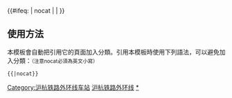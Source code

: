 {{鐵道路線|
| 模板名稱 = 沪杭铁路外环线
| 名稱 = [[沪杭铁路外环线]]
| 代表色 = #0033c9
| Logo = [[File:China Railways.svg|17px]]
| 背景顏色 = #FFFFFF
| 車站列表 = [[南翔站 (京沪铁路)|南翔]] - [[封浜站|封浜]] - [[七宝站 (铁路)|七宝]] - [[李家塘站|李家塘]] - [[春申站|春申]]</center>
}}
<includeonly>{{#ifeq: {{{1}}} | nocat | <!--空--> | [[Category:沪杭铁路外环线车站]] }}</includeonly><noinclude>

==使用方法==
本模板會自動把引用它的頁面加入分類。引用本模板時使用下列語法，可以避免加入分類：<small>（注意nocat必須為英文小寫）</small>
 <nowiki>{{</nowiki>{{PAGENAME}}<nowiki>|nocat}}</nowiki>
[[Category:中國鐵路路線模板|沪杭铁路外环线]]
[[Category:沪杭铁路外环线|*]]
</noinclude>